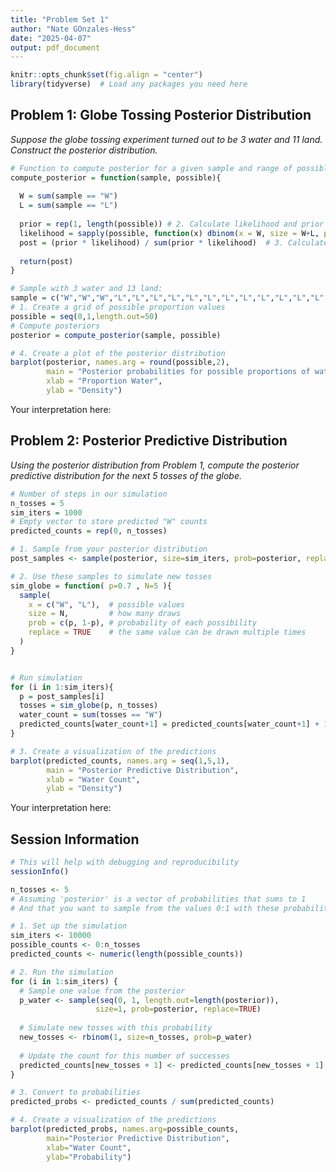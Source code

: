 ```yaml
---
title: "Problem Set 1"
author: "Nate GOnzales-Hess"
date: "2025-04-07"
output: pdf_document
---
```


```r
knitr::opts_chunk$set(fig.align = "center")
library(tidyverse)  # Load any packages you need here
```

## Problem 1: Globe Tossing Posterior Distribution

*Suppose the globe tossing experiment turned out to be 3 water and 11 land. Construct the posterior distribution.*

```r
# Function to compute posterior for a given sample and range of possible proportions.
compute_posterior = function(sample, possible){
  
  W = sum(sample == "W")
  L = sum(sample == "L")
  
  prior = rep(1, length(possible)) # 2. Calculate likelihood and prior
  likelihood = sapply(possible, function(x) dbinom(x = W, size = W+L, prob = x))
  post = (prior * likelihood) / sum(prior * likelihood)  # 3. Calculate posterior probability
  
  return(post)
}

# Sample with 3 water and 13 land:
sample = c("W","W","W","L","L","L","L","L","L","L","L","L","L","L","L","L")
# 1. Create a grid of possible proportion values
possible = seq(0,1,length.out=50)
# Compute posteriors
posterior = compute_posterior(sample, possible)

# 4. Create a plot of the posterior distribution
barplot(posterior, names.arg = round(possible,2),
        main = "Posterior probabilities for possible proportions of water to land",
        xlab = "Proportion Water",
        ylab = "Density")
```
Your interpretation here:



## Problem 2: Posterior Predictive Distribution

*Using the posterior distribution from Problem 1, compute the posterior predictive distribution for the next 5 tosses of the globe.*

```r
# Number of steps in our simulation
n_tosses = 5
sim_iters = 1000
# Empty vector to store predicted "W" counts
predicted_counts = rep(0, n_tosses)

# 1. Sample from your posterior distribution
post_samples <- sample(posterior, size=sim_iters, prob=posterior, replace=TRUE )

# 2. Use these samples to simulate new tosses
sim_globe = function( p=0.7 , N=5 ){
  sample(
    x = c("W", "L"),  # possible values
    size = N,         # how many draws
    prob = c(p, 1-p), # probability of each possibility
    replace = TRUE    # the same value can be drawn multiple times
  )
}


# Run simulation
for (i in 1:sim_iters){
  p = post_samples[i]
  tosses = sim_globe(p, n_tosses)
  water_count = sum(tosses == "W")
  predicted_counts[water_count+1] = predicted_counts[water_count+1] + 1
}

# 3. Create a visualization of the predictions
barplot(predicted_counts, names.arg = seq(1,5,1),
        main = "Posterior Predictive Distribution",
        xlab = "Water Count",
        ylab = "Density")

```

Your interpretation here:


## Session Information

```r
# This will help with debugging and reproducibility
sessionInfo()
```

```r
n_tosses <- 5
# Assuming 'posterior' is a vector of probabilities that sums to 1
# And that you want to sample from the values 0:1 with these probabilities

# 1. Set up the simulation
sim_iters <- 10000
possible_counts <- 0:n_tosses
predicted_counts <- numeric(length(possible_counts))

# 2. Run the simulation
for (i in 1:sim_iters) {
  # Sample one value from the posterior
  p_water <- sample(seq(0, 1, length.out=length(posterior)), 
                   size=1, prob=posterior, replace=TRUE)
  
  # Simulate new tosses with this probability
  new_tosses <- rbinom(1, size=n_tosses, prob=p_water)
  
  # Update the count for this number of successes
  predicted_counts[new_tosses + 1] <- predicted_counts[new_tosses + 1] + 1
}

# 3. Convert to probabilities
predicted_probs <- predicted_counts / sum(predicted_counts)

# 4. Create a visualization of the predictions
barplot(predicted_probs, names.arg=possible_counts,
        main="Posterior Predictive Distribution",
        xlab="Water Count",
        ylab="Probability")

```
